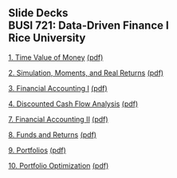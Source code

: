 ## Slide Decks<br>BUSI 721: Data-Driven Finance I<br>Rice University<br>


[1. Time Value of Money](01-time_value_of_money.slides.html){target="_blank"} [(pdf)](pdfs/01-time_value_of_money.slides.pdf){target="_blank"}

[2. Simulation, Moments, and Real Returns](02-simulation.slides.html){target="_blank"} [(pdf)](pdfs/02-simulation.slides.pdf){target="_blank"}

[3. Financial Accounting I](03-financial_accounting_1.slides.html){target="_blank"} [(pdf)](pdfs/03-financial_accounting_1.slides.pdf){target="_blank"}

[4. Discounted Cash Flow Analysis](04-dcf_analysis.slides.html){target="_blank"} [(pdf)](pdfs/04-dcf_analysis.slides.pdf){target="_blank"}

[7. Financial Accounting II](07-financial_accounting_2.slides.html){target="_blank"} [(pdf)](pdfs/07-financial_accounting_2.slides.pdf){target="_blank"}

[8. Funds and Returns](08-funds_and_returns.slides.html){target="_blank"} [(pdf)](pdfs/08-funds_and_returns.slides.pdf){target="_blank"}

[9. Portfolios](09-portfolios.slides.html){target="_blank"} [(pdf)](pdfs/09-portfolios.slides.pdf){target="_blank"}

[10. Portfolio Optimization](10-portfolio_optimization.slides.html){target="_blank"} [(pdf)](pdfs/10-portfolio_optimization.slides.pdf){target="_blank"}